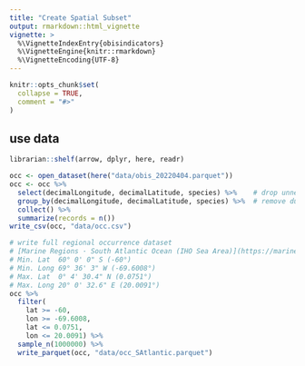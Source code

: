 ```yaml
---
title: "Create Spatial Subset"
output: rmarkdown::html_vignette
vignette: >
  %\VignetteIndexEntry{obisindicators}
  %\VignetteEngine{knitr::rmarkdown}
  %\VignetteEncoding{UTF-8}
---
```


```r
knitr::opts_chunk$set(
  collapse = TRUE,
  comment = "#>"
)
```

## use data

```r
librarian::shelf(arrow, dplyr, here, readr)

occ <- open_dataset(here("data/obis_20220404.parquet"))
occ <- occ %>%
  select(decimalLongitude, decimalLatitude, species) %>%    # drop unnecessary columns 
  group_by(decimalLongitude, decimalLatitude, species) %>%  # remove dulplicate rows
  collect() %>%
  summarize(records = n())
write_csv(occ, "data/occ.csv")

# write full regional occurrence dataset
# [Marine Regions · South Atlantic Ocean (IHO Sea Area)](https://marineregions.org/gazetteer.php?p=details&id=1914)
# Min. Lat	60° 0' 0" S (-60°)  
# Min. Long	69° 36' 3" W (-69.6008°)  
# Max. Lat	0° 4' 30.4" N (0.0751°)  
# Max. Long	20° 0' 32.6" E (20.0091°)  
occ %>% 
  filter(
    lat >= -60,
    lon >= -69.6008,
    lat <= 0.0751,
    lon <= 20.0091) %>% 
  sample_n(1000000) %>% 
  write_parquet(occ, "data/occ_SAtlantic.parquet")
```
